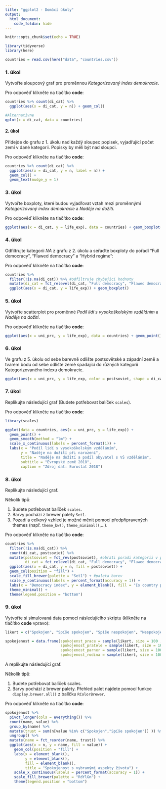 ```yaml
---
title: "ggplot2 - Domácí úkoly"
output:
  html_document:
    code_foldin: hide
---
```


```r
knitr::opts_chunk$set(echo = TRUE)

library(tidyverse)
library(here)

countries = read.csv(here("data", "countries.csv"))
```

### 1. úkol

Vytvořte sloupcový graf pro proměnnou *Kategorizovaný index demokracie*.

Pro odpověď klikněte na tlačítko **code**:
```r
countries %>% count(di_cat) %>% 
  ggplot(aes(x = di_cat, y = n)) + geom_col()

#Alternativne
qplot(x = di_cat, data = countries)
```

#### 2. úkol

Přidejde do grafu z 1. úkolu nad každý sloupec popisek, vyjadřující počet zemí v dané kategorii. Popisky by měli být nad sloupci.

Pro odpověď klikněte na tlačítko **code**:
```r
countries %>% count(di_cat) %>% 
  ggplot(aes(x = di_cat, y = n, label = n)) +
  geom_col() +
  geom_text(nudge_y = 1)
```

### 3. úkol

Vytvořte boxploty, které budou vyjadřovat vztah mezi proměnnými *Kategorizovaný index demokracie* a *Naděje na dožití*.

Pro odpověď klikněte na tlačítko **code**:
```r
ggplot(aes(x = di_cat, y = life_exp), data = countries) + geom_boxplot()
```

### 4. úkol

Odfiltrujte kategorii *NA* z grafu z 2. úkolu a seřaďte boxploty do pořadí "Full democracy", "Flawed democracy" a "Hybrid regime":

Pro odpověď klikněte na tlačítko **code**:
```r
countries %>%
  filter(!is.na(di_cat)) %>% #odfiltruje chybejici hodnoty
  mutate(di_cat = fct_relevel(di_cat, "Full democracy", "Flawed democracy", "Hybrid regime")) %>% #seradi kategorie
  ggplot(aes(x = di_cat, y = life_exp)) + geom_boxplot()
```

### 5. úkol

Vytvořte scatterplot pro proměnné *Podíl lidí s vysokoškolským vzděláním* a *Naděje na dožití*.

Pro odpověď klikněte na tlačítko **code**:
```r
ggplot(aes(x = uni_prc, y = life_exp), data = countries) + geom_point()
```


### 6. úkol

Ve grafu z 5. úkolu od sebe barevně odlište postsovětské a západní země a tvarem bodu od sebe odlište země spadající do různých kategorií Kategorizovaného indexu demokracie.

```r
ggplot(aes(x = uni_prc, y = life_exp, color = postsoviet, shape = di_cat), data = countries) + geom_point()
```


### 7. úkol

Replikujte následující graf (Budete potřebovat balíček `scales`).

Pro odpověď klikněte na tlačítko **code**:
```r
library(scales)

ggplot(data = countries, aes(x = uni_prc, y = life_exp)) +
  geom_point() +
  geom_smooth(method = "lm") +
  scale_x_continuous(labels = percent_format(1)) +
  labs(x = "Podíl lidí s vysokoškolským vzděláním",
       y = "Naděje na dožití při narození",
       title = "Naděje na dožití a podíl obyvatel s VŠ vzděláním",
       subtitle = "Evropské země 2018",
       caption = "Zdroj dat: Eurostat 2018")
```

### 8. úkol

Replikujte následující graf.

Několik tipů:

1. Budete potřebovat balíček `scales`.
2. Barvy pochází z brewer palety `Set1`.
3. Pozadí a celkový vzhled je možné měnit pomocí předpřipravených themes (např. `theme_bw()`, `theme_minimal()`,...).

Pro odpověď klikněte na tlačítko **code**:
```r
countries %>% 
  filter(!is.na(di_cat)) %>% 
  count(di_cat, postsoviet) %>% 
  mutate(postsoviet = fct_rev(postsoviet), #obrati poradi kategorii v promenne postsoviet
         di_cat = fct_relevel(di_cat, "Full democracy", "Flawed democracy", "Hybrid regime")) %>%
  ggplot(aes(x = di_cat, y = n, fill = postsoviet)) +
  geom_col(position = "fill") +
  scale_fill_brewer(palette = "Set1") + #paleta barev
  scale_y_continuous(labels = percent_format(accuracy = 1)) +
  labs(x = "Democracy index", y = element_blank(), fill = "Is country postsoviet?") +
  theme_minimal() +
  theme(legend.position = "bottom")
```

### 9. úkol

Vytvořte si simulovaná data pomocí následujícího skriptu (klikněte na tlačítko **code** vpravo):

```r
likert = c("Spokojen", "Spíše spokojen", "Spíše nespokojen", "Nespokojen")

spokojenost = data.frame(spokojenst_prace = sample(likert, size = 100 ,replace = TRUE, prob = c(0.2, 0.5, 0.3, 0.1)),
                         spokojenost_pratele = sample(likert, size = 100 ,replace = TRUE, prob = c(0.3, 0.5, 0.2, 0.1)),
                         spokojenost_parner = sample(likert, size = 100 ,replace = TRUE, prob = c(0.5,  0.1, 0.3, 0.1)),
                         spokojenost_rodina = sample(likert, size = 100 ,replace = TRUE, prob = c(0.1, 0.3, 0.2, 0.5)) )
```

A replikujte následující graf.

Několik tipů:

1. Budete potřebovat balíček scales.
2. Barvy pochází z brewer palety. Přehled palet najdete pomocí funkce `display.brewer.all()` z balíčku `RColorBrewer`.

Pro odpověď klikněte na tlačítko **code**:
```r
spokojenost %>%
  pivot_longer(cols = everything()) %>% 
  count(name, value) %>% 
  group_by(name) %>% 
  mutate(trust = sum(n[value %in% c("Spokojen","Spíše spokojen")] )) %>% 
  ungroup() %>% 
  mutate(name = fct_reorder(name, trust)) %>% 
  ggplot(aes(x = n, y = name, fill = value)) +
    geom_col(position = "fill") +
    labs(x = element_blank(),
         y = element_blank(),
         fill = element_blank(),
         title = "Spokojenost s vybranými aspekty života") +
    scale_x_continuous(labels = percent_format(accuracy = 1)) +
    scale_fill_brewer(palette = "RdYlGn") +
    theme(legend.position = "bottom")
```